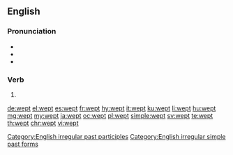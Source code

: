 ==English==

===Pronunciation===
* {{audio|en-us-wept.ogg|Audio (US)|lang=en}}
* {{IPA|/ˈwɛpt/|lang=en}}
* {{rhymes|ɛpt|lang=en}}

===Verb===
{{head|en|verb form}}

# {{en-past of|weep}}

[[Category:English irregular past participles]]
[[Category:English irregular simple past forms]]

[[de:wept]]
[[el:wept]]
[[es:wept]]
[[fr:wept]]
[[hy:wept]]
[[it:wept]]
[[ku:wept]]
[[li:wept]]
[[hu:wept]]
[[mg:wept]]
[[my:wept]]
[[ja:wept]]
[[oc:wept]]
[[pl:wept]]
[[simple:wept]]
[[sv:wept]]
[[te:wept]]
[[th:wept]]
[[chr:wept]]
[[vi:wept]]